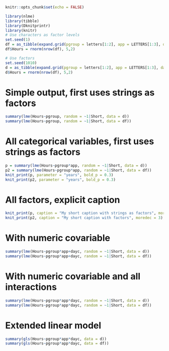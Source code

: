 ```r
knitr::opts_chunk$set(echo = FALSE)
```

```r
library(nlme)
library(tibble)
library(Dknitprintr)
library(knitr)
# Use characters as factor levels
set.seed(1)
df = as_tibble(expand.grid(pgroup = letters[1:2], app = LETTERS[1:3], dayc = seq(0,100,by = 10), Short = as.character(1:5), stringsAsFactors = FALSE ))
df$Hours = rnorm(nrow(df), 5,2)

# Use factors
set.seed(1010)
d = as_tibble(expand.grid(pgroup = letters[1:2], app = LETTERS[1:3], dayc = seq(0,100,by = 10), Short = as.character(1:5), stringsAsFactors = TRUE ))
d$Hours = rnorm(nrow(df), 5,2)
```

# Simple output, first uses strings as factors

```r
summary(lme(Hours~pgroup, random = ~1|Short, data = d))
summary(lme(Hours~pgroup, random = ~1|Short, data = df))
```

# All categorical variables, first uses strings as factors

```r
p = summary(lme(Hours~pgroup*app, random = ~1|Short, data = d))
p2 = summary(lme(Hours~pgroup*app, random = ~1|Short, data = df))
knit_print(p, parameter = "years", bold_p = 0.3)
knit_print(p2, parameter = "years", bold_p = 0.3)
```

# All factors, explicit caption

```r
knit_print(p, caption = "My short caption with strings as factors", moredec = 3)
knit_print(p2, caption = "My short caption with factors", moredec = 3)
```

# With numeric covariable

```r
summary(lme(Hours~pgroup*app+dayc, random = ~1|Short, data = d))
summary(lme(Hours~pgroup*app+dayc, random = ~1|Short, data = df))
```

# With numeric covariable and all interactions

```r
summary(lme(Hours~pgroup*app*dayc, random = ~1|Short, data = d))
summary(lme(Hours~pgroup*app*dayc, random = ~1|Short, data = df))
```

# Extended linear model

```r
summary(gls(Hours~pgroup*app*dayc, data = d))
summary(gls(Hours~pgroup*app*dayc, data = df))
```
